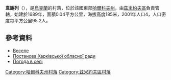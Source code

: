 {{coord|49|34|44|N|36|8|24|E|scale:100000_region:UA|display=title}}

'''韋謝列'''（{{lang-uk|Веселе}}），是[[烏克蘭|烏克蘭]]的村落，位於該國東部[[哈爾科夫州|哈爾科夫州]]，由[[茲米約夫區|茲米約夫區]]負責管轄，始建於1689年，面積0.04平方公里，海拔高度185米，2001年人口4，人口密度每平方公里95.2人。

==參考資料==
* [http://gska2.rada.gov.ua/pls/z7502/A005?rdat1=20.07.2010&rf7571=42971 Веселе]{{dead link|date=2018年5月 |bot=InternetArchiveBot |fix-attempted=yes }}
* [http://gska2.rada.gov.ua/pls/z7502/A036?rdat1=20.07.2010&vf7551=1068 Постанова Харківської обласної ради]{{dead link|date=十一月 2017 |bot=InternetArchiveBot }}
* [http://weather.in.ua/ua/har'kovskaja/21937 Погода в селі] {{Wayback|url=http://weather.in.ua/ua/har'kovskaja/21937 |date=20160323030126 }}

{{DEFAULTSORT:Веселе}}
[[Category:哈爾科夫州村落|Category:哈爾科夫州村落]]
[[Category:茲米約夫區村落|Category:茲米約夫區村落]]


{{Kharkiv-geo-stub}}